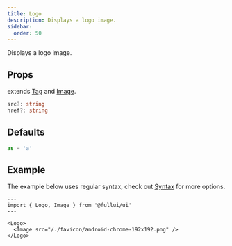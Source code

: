 ```yaml
---
title: Logo
description: Displays a logo image.
sidebar: 
  order: 50
---
```


Displays a logo image.

## Props
extends [Tag](/utility/tag) and [Image](/components/image).
```ts
src?: string
href?: string
```

## Defaults
```ts
as = 'a'
```

## Example
The example below uses regular syntax, check out [Syntax](/overview/syntax) for more options.

```astro live
---
import { Logo, Image } from '@fullui/ui'
---

<Logo>
  <Image src="/./favicon/android-chrome-192x192.png" />
</Logo>
```